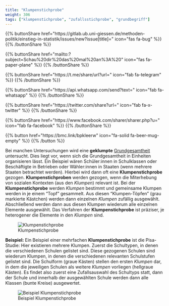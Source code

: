 ```yaml
---
title: "Klumpenstichprobe"
weight: 306
tags: ["klumpenstichprobe", "zufallsstichprobe", "grundbegriff"]
---
```


{{% buttonShare href=\"https\:\/\/gitlab.ub.uni-giessen.de\/methoden-politik\/einstieg-in-statistik\/issues\/new?issue[title]=\" icon=\"fas fa-bug\" %}} {{% /buttonShare %}} 

{{% buttonShare href=\"mailto\:?subject=Schau\%20dir\%20das\%20mal\%20an\%3A\%20\" icon=\"fas fa-paper-plane\" %}} {{% /buttonShare %}}

{{% buttonShare href=\"https\:\/\/t.me\/share\/url?url=\" icon=\"fab fa-telegram\" %}} {{% /buttonShare %}}

{{% buttonShare href=\"https\:\/\/api.whatsapp.com\/send?text=\" icon=\"fab fa-whatsapp\" %}} {{% /buttonShare %}}

{{% buttonShare href=\"https\:\/\/twitter.com\/share?url=\" icon=\"fab fa-x-twitter\" %}} {{% /buttonShare %}}

{{% buttonShare href=\"https\:\/\/www.facebook.com\/sharer\/sharer.php?u=\" icon=\"fab fa-facebook\" %}} {{% /buttonShare %}}

{{% button href=\"https\:\/\/bmc.link\/bpkleerw\" icon=\"fa-solid fa-beer-mug-empty\" %}} {{% /button %}}

Bei manchen Untersuchungen wird eine **geklumpte** [Grundgesamtheit](../../glossar/grundgesamtheit/index.html) untersucht. Dies liegt vor, wenn sich die Grundgesamtheit in Einheiten organisieren lässt. Ein Beispiel wären Schüler:innen in Schulklassen oder Beschäftigte in Betrieben oder Wähler:innen in Staaten (wenn mehrere Staaten betrachtet werden). Hierbei wird dann oft eine **Klumpenstichprobe** gezogen. **Klumpenstichproben** werden gezogen, wenn die Miterhebung von sozialen Kontexten (aus den *Klumpen*) relevant ist. Bei der **Klumpenstichprobe** werden *Klumpen* bestimmt und gemeinsame Klumpen werden in je einem "Topf" gesammelt. Aus diesen "Klumpen-Töpfen" (grau markierte Kästchen) werden dann einzelnen *Klumpen* zufällig ausgewählt. Abschließend werden dann aus diesen Klumpen wiederum alle einzelnen Elemente ausgewählt. Das Verfahren der **Klumpenstichprobe** ist präziser, je heterogener die Elemente in den *Klumpen* sind.

![Klumpenstichprobe](../images/klumpen.png)

**Beispiel:**
Ein Beispiel einer mehrfachen **Klumpenstichprobe** ist die Pisa-Studie: Hier existieren mehrere Klumpen. Zuerst die Schultypen, in denen die verschiedenen Schulen gelistet sind. Diese gezogenen Schulen sind wiederum Klumpen, in denen die verschiedenen relevanten Schulstufen gelistet sind. Die Schulform (graue Kästen) stellen den ersten *Klumpen* dar, in dem die jeweiligen Schulen als weitere *Klumpen* vorliegen (hellgraue Kästen). Es findet also zuerst eine Zufallsauswahl des Schultyps statt, dann der Schule und innerhalb der ausgewählten Schule werden dann alle Klassen (bunte Kreise) ausgewertet.

![Beispiel Klumpenstichprobe](../images/klumpen-beispiel.png){Width=50%}
